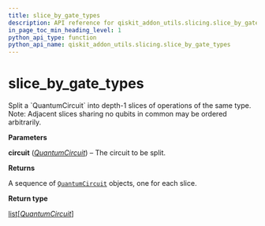 ```yaml
---
title: slice_by_gate_types
description: API reference for qiskit_addon_utils.slicing.slice_by_gate_types
in_page_toc_min_heading_level: 1
python_api_type: function
python_api_name: qiskit_addon_utils.slicing.slice_by_gate_types
---
```


<span id="slice-by-gate-types" />

# slice\_by\_gate\_types

<Function id="qiskit_addon_utils.slicing.slice_by_gate_types" isDedicatedPage={true} github="https://github.com/Qiskit/qiskit-addon-utils/tree/main/qiskit_addon_utils/slicing/slice_by_gate_types.py#L24-L57" signature="slice_by_gate_types(circuit)">
  Split a `QuantumCircuit` into depth-1 slices of operations of the same type.

  <Admonition title="Warning" type="caution">
    Note: Adjacent slices sharing no qubits in common may be ordered arbitrarily.
  </Admonition>

  **Parameters**

  **circuit** ([*QuantumCircuit*](/api/qiskit/qiskit.circuit.QuantumCircuit "(in Qiskit v1.2)")) – The circuit to be split.

  **Returns**

  A sequence of [`QuantumCircuit`](/api/qiskit/qiskit.circuit.QuantumCircuit "(in Qiskit v1.2)") objects, one for each slice.

  **Return type**

  [list](https://docs.python.org/3/library/stdtypes.html#list "(in Python v3.13)")\[[*QuantumCircuit*](/api/qiskit/qiskit.circuit.QuantumCircuit "(in Qiskit v1.2)")]
</Function>

